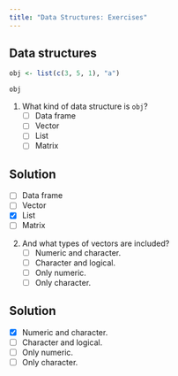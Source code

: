 ```yaml
---
title: "Data Structures: Exercises"
---
```


## Data structures

```r
obj <- list(c(3, 5, 1), "a")
```

```r
obj
```

1. What kind of data structure is `obj`?
    - [ ] Data frame
    - [ ] Vector
    - [ ] List
    - [ ] Matrix
    
::: {.callout-caution collapse="true"}
## Solution
- [ ] Data frame
- [ ] Vector
- [x] List
- [ ] Matrix
::: 


2. And what types of vectors are included?
   - [ ] Numeric and character.
   - [ ] Character and logical.
   - [ ] Only numeric.
   - [ ] Only character.
    
::: {.callout-caution collapse="true"}
## Solution
- [x] Numeric and character.
- [ ] Character and logical.
- [ ] Only numeric.
- [ ] Only character.
:::
